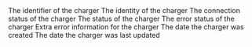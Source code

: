 <ResponseField name="id" type="integer">
  The identifier of the charger
</ResponseField>
<ResponseField name="identity" type="string">
  The identity of the charger
</ResponseField>
<ResponseField name="connection_status" type="ConnectionStatus">
  The connection status of the charger
  <Snippet file="types/Charger/ConnectionStatus.mdx" />
</ResponseField>
<ResponseField name="status" type="?Status">
  The status of the charger
  <Snippet file="types/Charger/Status.mdx" />
</ResponseField>
<ResponseField name="error" type="?Error">
  The error status of the charger
  <Snippet file="types/Charger/Error.mdx" />
</ResponseField>
<ResponseField name="error_info" type="?string">
  Extra error information for the charger
</ResponseField>
<ResponseField name="created_at" type="string">
  The date the charger was created
</ResponseField>
<ResponseField name="updated_at" type="string">
  The date the charger was last updated
</ResponseField>